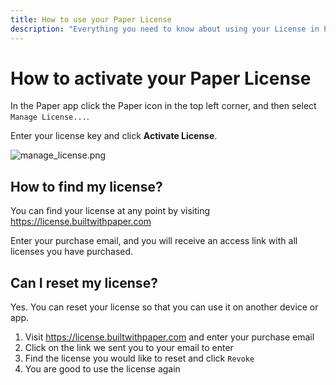 ```yaml
---
title: How to use your Paper License
description: "Everything you need to know about using your License in Paper"
---
```


# How to activate your Paper License

In the Paper app click the Paper icon in the top left corner, and then select `Manage License...`.

Enter your license key and click **Activate License**.

![manage_license.png](/assets/manage_license.png)

## How to find my license?

You can find your license at any point by visiting https://license.builtwithpaper.com

Enter your purchase email, and you will receive an access link with all licenses you have purchased.

## Can I reset my license?

Yes. You can reset your license so that you can use it on another device or app.

1. Visit https://license.builtwithpaper.com and enter your purchase email
2. Click on the link we sent you to your email to enter
3. Find the license you would like to reset and click `Revoke`
4. You are good to use the license again
